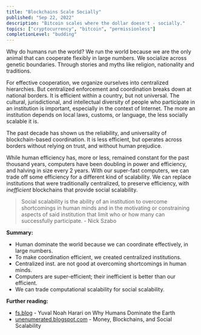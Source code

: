 ```yaml
---
title: "Blockchains Scale Socially"
published: "Sep 22, 2022"
description: "Bitcoin scales where the dollar doesn't - socially."
topics: ["cryptocurrency", "bitcoin", "permissionless"]
completionLevel: "budding"
---
```


Why do humans run the world? We run the world because we are the only animal that can cooperate flexibly in large numbers. We socialize across genetic boundaries. Through stories and myths like religion, nationality and traditions.

For effective cooperation, we organize ourselves into centralized hierarchies. But centralized enforcement and coordination breaks down at national borders. It is efficient within a country, but not universal. The cultural, jurisdictional, and intellectual diversity of people who participate in an institution is important, especially in the context of Internet. The more an institution depends on local laws, customs, or language, the less socially scalable it is.

The past decade has shown us the reliability, and universality of blockchain-based coordination. It is less efficient, but operates across borders without relying on trust, and without human prejudice.

While human efficiency has, more or less, remained constant for the past thousand years, computers have been doubling in power and efficiency, and halving in size every 2 years. With our super-fast computers, we can trade off some efficiency for a different kind of scalability. We can replace institutions that were traditionally centralized, to preserve efficiency, with *inefficient* blockchains that provide social scalability.

> Social scalability is the ability of an institution to overcome shortcomings in human minds and in the motivating or constraining aspects of said institution that limit who or how many can successfully participate. - Nick Szabo

**Summary:**
- Human dominate the world because we can coordinate effectively, in large numbers.
- To make coordination efficient, we created centralized institutions.
- Centralized inst. are not good at overcoming shortcomings in human minds.
- Computers are super-efficient; their inefficient is better than our efficient.
- We can trade computational scalability for social scalability.

**Further reading:**
- [fs.blog](https://fs.blog/why-humans-dominate-earth/) - Yuval Noah Harari on Why Humans Dominate the Earth
- [unenumerated.blogspot.com](https://unenumerated.blogspot.com/2017/02/money-blockchains-and-social-scalability.html) - Money, Blockchains, and Social Scalability
